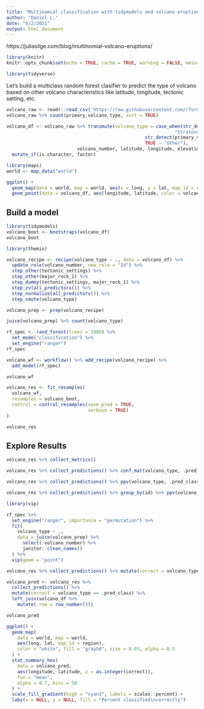 ```yaml
---
title: "Multinomial classification with tidymodels and volcano eruptions"
author: "Daniel L."
date: "6/2/2021"
output: html_document
---
```


https://juliasilge.com/blog/multinomial-volcano-eruptions/

```r
library(knitr)
knitr::opts_chunk$set(echo = TRUE, cache = TRUE, warning = FALSE, message = FALSE, dpi = 180, fig.width = 8, fig.height = 5)
```

```r
library(tidyverse)
```

Let's build a multiclass random forest clasifier to predict the type of volcano based on other volcano characteristics like latitude, longitude, tectonic setting, etc. 

```r
volcano_raw <- readr::read_csv('https://raw.githubusercontent.com/rfordatascience/tidytuesday/master/data/2020/2020-05-12/volcano.csv')
volcano_raw %>% count(primary_volcano_type, sort = TRUE)
```
```r
volcano_df <- volcano_raw %>% transmute(volcano_type = case_when(str_detect(primary_volcano_type,
                                                              "Stratovolcano")~"Stratovolcano",
                                                   str_detect(primary_volcano_type, "Shield")~"Shield",
                                                   TRUE ~ "Other"),
                          volcano_number, latitude, longitude, elevation, tectonic_settings, major_rock_1) %>% 
  mutate_if(is.character, factor)
```

```r
library(maps)
world <- map_data("world")

ggplot() + 
  geom_map(data = world, map = world, aes(x = long, y = lat, map_id = region), color = "white", fill = "gray50", alpha = 0.2) +
  geom_point(data = volcano_df, aes(longitude, latitude, color = volcano_type), alpha = 0.8)
```

## Build a model

```r
library(tidymodels)
volcano_boot <- bootstraps(volcano_df)
volcano_boot 
```

```r
library(themis)
```

```r
volcano_recipe <- recipe(volcano_type ~ ., data = volcano_df) %>% 
  update_role(volcano_number, new_role = "Id") %>% 
  step_other(tectonic_settings) %>% 
  step_other(major_rock_1) %>% 
  step_dummy(tectonic_settings, major_rock_1) %>% 
  step_zv(all_predictors()) %>% 
  step_normalize(all_predictors()) %>% 
  step_smote(volcano_type)
```

```r
volcano_prep <- prep(volcano_recipe)
```

```r
juice(volcano_prep) %>% count(volcano_type)
```

```r
rf_spec <- rand_forest(trees = 1000) %>%
  set_mode("classification") %>% 
  set_engine("ranger")
rf_spec
```

```r
volcano_wf <- workflow() %>% add_recipe(volcano_recipe) %>% 
  add_model(rf_spec)

volcano_wf
```
```r
volcano_res <- fit_resamples(
  volcano_wf,
  resamples = volcano_boot,
  control = control_resamples(save_pred = TRUE,
                              verbose = TRUE)
)
```

```r
volcano_res
```

## Explore Results

```r
volcano_res %>% collect_metrics() 
```

```r
volcano_res %>% collect_predictions() %>% conf_mat(volcano_type, .pred_class)
```

```r
volcano_res %>% collect_predictions() %>% ppv(volcano_type, .pred_class)
```

```r
volcano_res %>% collect_predictions() %>% group_by(id) %>% ppv(volcano_type, .pred_class) %>% ggplot(aes(.estimate)) + geom_histogram(bins = 100)
```

```r
library(vip)
```

```r
rf_spec %>%
  set_engine("ranger", importance = "permutation") %>%
  fit(
    volcano_type ~ .,
    data = juice(volcano_prep) %>%
      select(-volcano_number) %>%
      janitor::clean_names()
  ) %>%
  vip(geom = "point")
```


```r
volcano_res %>% collect_predictions() %>% mutate(correct = volcano_type == .pred_class) %>% count(correct)
```

```r
volcano_pred <- volcano_res %>%
  collect_predictions() %>%
  mutate(correct = volcano_type == .pred_class) %>%
  left_join(volcano_df %>%
    mutate(.row = row_number()))

volcano_pred
```


```r
ggplot() +
  geom_map(
    data = world, map = world,
    aes(long, lat, map_id = region),
    color = "white", fill = "gray50", size = 0.05, alpha = 0.5
  ) +
  stat_summary_hex(
    data = volcano_pred,
    aes(longitude, latitude, z = as.integer(correct)),
    fun = "mean",
    alpha = 0.7, bins = 50
  ) +
  scale_fill_gradient(high = "cyan3", labels = scales::percent) +
  labs(x = NULL, y = NULL, fill = "Percent classified\ncorrectly")
```



